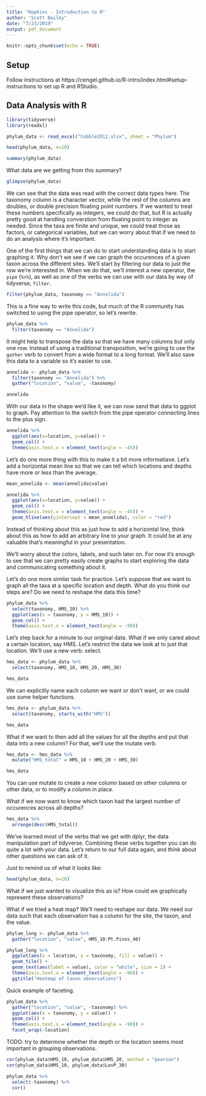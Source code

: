 ```yaml
---
title: "Hopkins - Introduction to R"
author: "Scott Bailey"
date: "7/23/2019"
output: pdf_document
---
```


```r
knitr::opts_chunk$set(echo = TRUE)
```

## Setup

Follow instructions at https://cengel.github.io/R-intro/index.html#setup-instructions to set up R and RStudio.

## Data Analysis with R

```r
library(tidyverse)
library(readxl)
```

```r
phylum_data <- read_excel("Cobble2012.xlsx", sheet = "Phylum")

head(phylum_data, n=10)
```

```r
summary(phylum_data)
```

What data are we getting from this summary?

```r
glimpse(phylum_data)
```

We can see that the data was read with the correct data types here. The taxonomy column is a character vector, while the rest of the columns are doubles, or double precision floating point numbers. If we wanted to treat these numbers specifically as integers, we could do that, but R is actually pretty good at handling converstion from floating point to integer as needed. Since the taxa are finite and unique, we could treat those as factors, or categorical variables, but we can worry about that if we need to do an analysis where it's important.

One of the first things that we can do to start understanding data is to start graphing it. Why don't we see if we can graph the occurences of a given taxon across the different sites. We'll start by filtering our data to just the row we're interested in. When we do that, we'll interest a new operator, the `pipe` (`%>%`), as well as one of the verbs we can use with our data by way of tidyverse, `filter`.

```r
filter(phylum_data, taxonomy == "Annelida")
```

This is a fine way to write this code, but much of the R community has switched to using the pipe operator, so let's rewrite.

```r
phylum_data %>%
  filter(taxonomy == "Annelida")
```

It might help to transpose the data so that we have many columns but only one row. Instead of using a traditional transposition, we're going to use the `gather` verb to convert from a wide format to a long format. We'll also save this data to a variable so it's easier to use.

```r
annelida <- phylum_data %>%
  filter(taxonomy == "Annelida") %>% 
  gather("location", "value", -taxonomy)

annelida
```

With our data in the shape we'd like it, we can now send that data to ggplot to graph. Pay attention to the switch from the pipe operator connecting lines to the plus sign.

```r
annelida %>%
  ggplot(aes(x=location, y=value)) +
  geom_col() +
  theme(axis.text.x = element_text(angle = -45))
```

Let's do one more thing with this to make it a bit more informatiave. Let's add a horizontal mean line so that we can tell which locations and depths have more or less than the average. 

```r
mean_annelida <- mean(annelida$value)

annelida %>%
  ggplot(aes(x=location, y=value)) +
  geom_col() +
  theme(axis.text.x = element_text(angle = -45)) +
  geom_hline(aes(yintercept = mean_annelida), color = "red")
```

Instead of thinking about this as just how to add a horizontal line, think about this as how to add an arbitrary line to your graph. It could be at any valuable that's meaningful in your presentation. 

We'll worry about the colors, labels, and such later on. For now it's enough to see that we can pretty easily create graphs to start exploring the data and communicating something about it. 


Let's do one more similar task for practice. Let's suppose that we want to graph all the taxa at a specific location and depth. What do you think our steps are? Do we need to reshape the data this time?

```r
phylum_data %>%
  select(taxonomy, HMS_10) %>%
  ggplot(aes(x = taxonomy, y = HMS_10)) +
  geom_col() +
  theme(axis.text.x = element_text(angle = -90))
```




Let's step back for a minute to our original data. What if we only cared about a certain location, say HMS. Let's restrict the data we look at to just that location. We'll use a new verb: select. 

```r
hms_data <- phylum_data %>%
  select(taxonomy, HMS_10, HMS_20, HMS_30)

hms_data
```

We can explicitly name each column we want or don't want, or we could use some helper functions. 

```r
hms_data <- phylum_data %>%
  select(taxonomy, starts_with("HMS"))

hms_data
```

What if we want to then add all the values for all the depths and put that data into a new column? For that, we'll use the mutate verb. 

```r
hms_data <- hms_data %>%
  mutate("HMS_total" = HMS_10 + HMS_20 + HMS_30)

hms_data
```

You can use mutate to create a new column based on other columns or other data, or to modify a column in place.

What if we now want to know which taxon had the largest number of occurences across all depths?

```r
hms_data %>%
  arrange(desc(HMS_total))
```

We've learned most of the verbs that we get with dplyr, the data manipulation part of tidyverse. Combining these verbs together you can do quite a lot with your data. Let's return to our full data again, and think about other questions we can ask of it. 

Just to remind us of what it looks like:

```r
head(phylum_data, n=10)
```

What if we just wanted to visualize this as is? How could we graphically represent these observations?

What if we tried a heat map? We'll need to reshape our data. We need our data such that each observation has a column for the site, the taxon, and the value. 

```r
phylum_long <- phylum_data %>%
  gather("location", "value", HMS_10:Pt.Pinos_40)

phylum_long %>% 
  ggplot(aes(x = location, y = taxonomy, fill = value)) +
  geom_tile() +
  geom_text(aes(label = value), color = "white", size = 2) +
  theme(axis.text.x = element_text(angle = -90)) +
  ggtitle("Heatmap of taxon observations")
```

Quick example of faceting. 

```r
phylum_data %>%
  gather("location", "value", -taxonomy) %>%
  ggplot(aes(x = taxonomy, y = value)) +
  geom_col() + 
  theme(axis.text.x = element_text(angle = -90)) +
  facet_wrap(~location)

```




TODO: try to determine whether the depth or the location seems most important in grouping observations.

```r
cor(phylum_data$HMS_10, phylum_data$HMS_20, method = "pearson")
cor(phylum_data$HMS_10, phylum_data$LovP_30)

phylum_data %>%
  select(-taxonomy) %>%
  cor()
```


